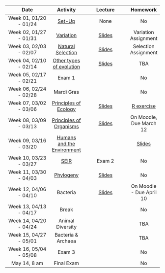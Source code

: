 

 | Date | Activity | Lecture | Homework |
 |:----------------------:|:--------:|:---------------------:|:--------:|
 | Week 01, 01/20 - 01/24 |  [Set-Up](https://paleantology.github.io/GBIO153H/articles/WeekOne/index.html) | None | No |
 | Week 02, 01/27 - 01/31 | [Variation](https://paleantology.github.io/GBIO153H/articles/WeekTwo/WeekTwo.html) | [Slides](https://docs.google.com/presentation/d/13ZDmNT892GzCTZvbCErx3AlQ2B90qsjv0WTf3gRBoQw/edit?usp=sharing) | Variation Assignment |
| Week 03, 02/03 - 02/07 |  [Natural Selection](https://paleantology.github.io/GBIO153H/articles/WeekThree/WeekThreeSelection.html) | [Slides](https://docs.google.com/presentation/d/1-rvN-m6c4KogwZIQmZ0BPZ7xIrujVyWOWoYTC-DYgq0/edit?usp=sharing) | Selection Assignment |
 | Week 04, 02/10 - 02/14 | [Other types of evolution](https://paleantology.github.io/GBIO153H/articles/WeekFour/WeekFour.html) | [Slides](https://docs.google.com/presentation/d/16e61Z0ioNFTyYgQ1bYvFUTDEtHUg9r8vuwmCuTO20d8/edit?usp=sharing) | TBA |
 | Week 05, 02/17 - 02/21 | Exam 1 | | No |
 | Week 06, 02/24 - 02/28 | Mardi Gras | | No | 
 | Week 07, 03/02 - 03/06 | [Principles of Ecology](https://paleantology.github.io/GBIO153H/articles/WeekFive/WeekFive.html) | [Slides](https://docs.google.com/presentation/d/1Lz9Ootaq-qWylTEVF20dzp79ab3eNdP1SsffzMgErMQ/edit?usp=sharing) | [R exercise](https://paleantology.github.io/GBIO153H/Homework/HomeworkFour.html) |
 | Week 08, 03/09 - 03/13 | [Principles of Organisms](https://paleantology.github.io/GBIO153H/articles/WeekSix/WeekSix.html) | [Slides](https://docs.google.com/presentation/d/1jToCyFOZjBRhhBWClJOo6ZgPZQeNGx9pN2EPyuN-y9o/edit?usp=sharing) | On Moodle, Due March 12 |
 | Week 09, 03/16 - 03/20 | [Humans and the Environment](https://docs.google.com/presentation/d/1J893wfAzOqRbEfxTIi7z0Pma2vM37tT6MG5DWK7R6_Y/edit?usp=sharing) | | [Slides](https://docs.google.com/presentation/d/1Axx4L5STZC3QqYiH8qzQmMIEywKFzCthfV18rrJW6KQ/edit?usp=sharing) | Review Assignment via moodle|
 | Week 10, 03/23 - 03/27 | [SEIR](https://paleantology.github.io/GBIO153H/articles/WeekEight/SEIR.html)  | Exam 2 | No |
 | Week 11, 03/30 - 04/03 | [Phylogeny](https://paleantology.github.io/GBIO153H/articles/WeekNine/NestStrain.html) | [Slides](https://docs.google.com/presentation/d/1cPiTrOoeaN-rhl9_2onLpoALg9QHJpB_oWsooFM1KBE/edit?usp=sharing) | No |
 | Week 12, 04/06 - 04/10 | Bacteria | [Slides](https://docs.google.com/presentation/d/1jRGtQxgyND504obwU6q_ekRgWW8CB5hqaIZafV7bQiI/edit?usp=sharing) | On Moodle - Due April 10 |
 | Week 13, 04/13 - 04/17 | Break | | No | 
 | Week 14, 04/20 - 04/24 | Animal Diversity | | TBA |
 | Week 15, 04/27 - 05/01 | Bacteria & Archaea | | TBA |
 | Week 16, 05/04 - 05/08 | Exam 3 | | No |
| May 14, 8 am | Final Exam | | No |